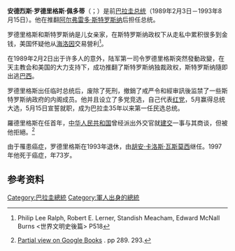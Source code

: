 {{spanish name|Rodríguez|Pedotti}}
{{Infobox officeholder
| native_name=Andrés Rodríguez
| name=安德烈斯·罗德里格斯
| image=Andrés Rodríguez Pedotti.png
| nationality={{PAR}}
| order= [[巴拉圭总统|巴拉圭总统]]
| term=1989年2月3日– 1993年8月15日	<br /><small>临时到1989年5月15日</small>
| predecessor= [[阿尔弗雷多·斯特罗斯纳·马蒂安达|阿尔弗雷多·斯特罗斯纳·马蒂安达]]
| successor= [[胡安·卡洛斯·瓦斯莫西·蒙蒂|胡安·卡洛斯·瓦斯莫西·蒙蒂]]
| birth_name= Andrés Rodríguez Pedotti 
| birth_date= {{birth date|1923|6|19|mf=y}}
| birth_place= {{PAR}}[[瓜伊拉省|瓜伊拉省]]
| death_date = {{death date and age|1997|4|21|1923|6|19|mf=y}}
| death_place = {{USA}}[[纽约|纽约]]
| spouse=
| | party= [[全国共和协会－红党|红党]]
| vicepresident=
<!--Military service-->
|nickname= 
|allegiance= 
|branch=巴拉圭陆军
|serviceyears= 1946–1993
|rank= [[中将|中将]]
|unit= 
|commands= 
|battles= 
|awards= 
}}
'''安德烈斯·罗德里格斯·佩多蒂'''（{{lang|es|Andrés Rodríguez Pedotti}}；{{bd|1923年|6月19日|1997年|4月21日|Rodríguez, Andrés}}）是前[[巴拉圭总统|巴拉圭总统]]（1989年2月3日－1993年8月15日）。他在推翻[[阿尔弗雷多·斯特罗斯纳|阿尔弗雷多·斯特罗斯纳]]后担任总统。

罗德里格斯和斯特罗斯纳是儿女亲家，在斯特罗斯纳政权下从走私中累积很多到金钱，美国怀疑他从[[海洛因|海洛因]]交易營利<ref>Philip Lee Ralph, Robert E. Lerner, Standish Meacham, Edward McNall Burns <世界文明史後篇> P518</ref>。

在1989年2月2日出于许多人的意外，陆军第一司令罗德里格斯突然發動政變，在天主教会和美国的大力支持下，成功推翻了斯特罗斯纳独裁政权，斯特罗斯纳隨即出逃[[巴西|巴西]]。

罗德里格斯出任临时总统后，废除了死刑，撤銷了戒严令和經审訊後监禁了一些斯特罗斯纳政府的内阁成员。他并且设立了多党竞选，自己代表[[红党_(巴拉圭)|红党]]，5月赢得总统大选，5月15日宣誓就职，成为巴拉圭35年以来第一任民选总统。

羅德里格斯在任首年，[[中华人民共和国|中华人民共和国]]曾经派出外交官就[[中華人民共和國與巴拉圭關係|建交]]一事与其商谈，但被他拒絕。<ref>{{cite book|last1=Marks|first1=Thomas A.|title=Counterrevolution in China: Wang Sheng and the Kuomintang|publisher=Frank Cass|location=London|year=199|isbn=0-7146-4700-4}} [https://books.google.com/books?id=04QiOlNKQGEC Partial view on Google Books] {{Wayback|url=https://books.google.com/books?id=04QiOlNKQGEC |date=20160101182045 }}. pp 289. 293.</ref>

由于罹患癌症，罗德里格斯在1993年退休，由[[胡安·卡洛斯·瓦斯莫西|胡安·卡洛斯·瓦斯莫西]]继任。1997年他死于癌症，年73岁。

== 参考资料 ==
{{reflist}}

{{leader|[[阿尔弗雷多·斯特罗斯纳|阿尔弗雷多·斯特罗斯纳]]|[[巴拉圭总统|巴拉圭总统]]|[[胡安·卡洛斯·瓦斯莫西|胡安·卡洛斯·瓦斯莫西]]}}

{{Authority control}}
{{DEFAULTSORT:Rodríguez, Andrés}}
[[Category:巴拉圭總統|Category:巴拉圭總統]]
[[Category:軍人出身的總統|Category:軍人出身的總統]]